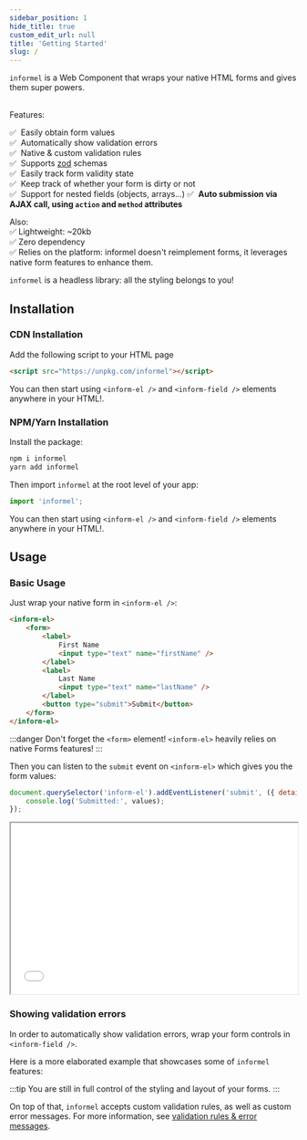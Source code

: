 ```yaml
---
sidebar_position: 1
hide_title: true
custom_edit_url: null
title: 'Getting Started'
slug: /
---
```



<GetStartedHeader />

`informel` is a Web Component that wraps your native HTML forms and gives them super powers.

<br />
Features:

✅ &nbsp;Easily obtain form values  
✅ &nbsp;Automatically show validation errors  
✅ &nbsp;Native & custom validation rules  
✅ &nbsp;Supports [zod](https://github.com/colinhacks/zod) schemas  
✅ &nbsp;Easily track form validity state  
✅ &nbsp;Keep track of whether your form is dirty or not  
✅ &nbsp;Support for nested fields (objects, arrays...) 
✅ &nbsp;**Auto submission via AJAX call, using `action` and `method` attributes**

Also:  
✅ Lightweight: ~20kb  
✅ Zero dependency  
✅ Relies on the platform: informel doesn't reimplement forms, it leverages native form features to enhance them.  


`informel` is a headless library: all the styling belongs to you!

## Installation

### CDN Installation

Add the following script to your HTML page

```html
<script src="https://unpkg.com/informel"></script>
```

You can then start using `<inform-el />` and `<inform-field />` elements anywhere in your HTML!.

### NPM/Yarn Installation

Install the package:

```bash
npm i informel
yarn add informel
```

Then import `informel` at the root level of your app:

```javascript
import 'informel';
```

You can then start using `<inform-el />` and `<inform-field />` elements anywhere in your HTML!.

## Usage

### Basic Usage

Just wrap your native form in `<inform-el />`:

```html
<inform-el>
    <form>
        <label>
            First Name
            <input type="text" name="firstName" />
        </label>
        <label>
            Last Name
            <input type="text" name="lastName" />
        </label>
        <button type="submit">Submit</button>
    </form>
</inform-el>
```

:::danger Don't forget the `<form>` element!
`<inform-el>` heavily relies on native Forms features!
:::

Then you can listen to the `submit` event on `<inform-el>` which gives you the form values:

```javascript
document.querySelector('inform-el').addEventListener('submit', ({ detail: { values } }) => {
    console.log('Submitted:', values);
});
```

<iframe width="100%" height="300" src="//jsfiddle.net/juliendelort/hkpm5b2n/25/embedded/result,html/"></iframe>

### Showing validation errors

In order to automatically show validation errors, wrap your form controls in `<inform-field />`.

<InformFieldErrorPartialExample />

Here is a more elaborated example that showcases some of `informel` features:

<JokesExample />

:::tip You are still in full control of the styling and layout of your forms.
:::

On top of that, `informel` accepts custom validation rules, as well as custom error messages. For more information, see [validation rules & error messages](/validation-rules).
